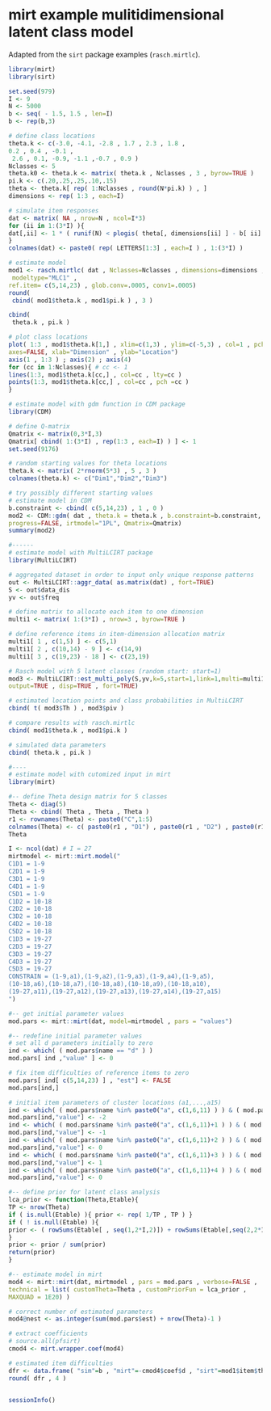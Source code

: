 # mirt example mulitidimensional latent class model

Adapted from the `sirt` package  examples (`rasch.mirtlc`).

```r
library(mirt)
library(sirt)

set.seed(979)
I <- 9
N <- 5000
b <- seq( - 1.5, 1.5 , len=I)
b <- rep(b,3)

# define class locations
theta.k <- c(-3.0, -4.1, -2.8 , 1.7 , 2.3 , 1.8 ,
0.2 , 0.4 , -0.1 ,
 2.6 , 0.1, -0.9, -1.1 ,-0.7 , 0.9 )
Nclasses <- 5
theta.k0 <- theta.k <- matrix( theta.k , Nclasses , 3 , byrow=TRUE )
pi.k <- c(.20,.25,.25,.10,.15)
theta <- theta.k[ rep( 1:Nclasses , round(N*pi.k) ) , ]
dimensions <- rep( 1:3 , each=I)

# simulate item responses
dat <- matrix( NA , nrow=N , ncol=I*3)
for (ii in 1:(3*I) ){
dat[,ii] <- 1 * ( runif(N) < plogis( theta[, dimensions[ii] ] - b[ ii] ) )
}
colnames(dat) <- paste0( rep( LETTERS[1:3] , each=I ) , 1:(3*I) )

# estimate model
mod1 <- rasch.mirtlc( dat , Nclasses=Nclasses , dimensions=dimensions ,progress = FALSE,
 modeltype="MLC1" ,
ref.item= c(5,14,23) , glob.conv=.0005, conv1=.0005)
round(
 cbind( mod1$theta.k , mod1$pi.k ) , 3 )

cbind(
 theta.k , pi.k )

# plot class locations
plot( 1:3 , mod1$theta.k[1,] , xlim=c(1,3) , ylim=c(-5,3) , col=1 , pch=1 , type="n" ,
axes=FALSE, xlab="Dimension" , ylab="Location")
axis(1 , 1:3 ) ; axis(2) ; axis(4)
for (cc in 1:Nclasses){ # cc <- 1
lines(1:3, mod1$theta.k[cc,] , col=cc , lty=cc )
points(1:3, mod1$theta.k[cc,] , col=cc , pch =cc )
}

# estimate model with gdm function in CDM package
library(CDM)

# define Q-matrix
Qmatrix <- matrix(0,3*I,3)
Qmatrix[ cbind( 1:(3*I) , rep(1:3 , each=I) ) ] <- 1
set.seed(9176)

# random starting values for theta locations
theta.k <- matrix( 2*rnorm(5*3) , 5 , 3 )
colnames(theta.k) <- c("Dim1","Dim2","Dim3")

# try possibly different starting values
# estimate model in CDM
b.constraint <- cbind( c(5,14,23) , 1 , 0 )
mod2 <- CDM::gdm( dat , theta.k = theta.k , b.constraint=b.constraint, skillspace="est",
progress=FALSE, irtmodel="1PL", Qmatrix=Qmatrix)
summary(mod2)

#------
# estimate model with MultiLCIRT package
library(MultiLCIRT)

# aggregated dataset in order to input only unique response patterns
out <- MultiLCIRT::aggr_data( as.matrix(dat) , fort=TRUE)
S <- out$data_dis
yv <- out$freq

# define matrix to allocate each item to one dimension
multi1 <- matrix( 1:(3*I) , nrow=3 , byrow=TRUE )

# define reference items in item-dimension allocation matrix
multi1[ 1 , c(1,5) ] <- c(5,1)
multi1[ 2 , c(10,14) - 9 ] <- c(14,9)
multi1[ 3 , c(19,23) - 18 ] <- c(23,19)

# Rasch model with 5 latent classes (random start: start=1)
mod3 <- MultiLCIRT::est_multi_poly(S,yv,k=5,start=1,link=1,multi=multi1,tol=10^-5 ,
output=TRUE , disp=TRUE , fort=TRUE)

# estimated location points and class probabilities in MultiLCIRT
cbind( t( mod3$Th ) , mod3$piv )

# compare results with rasch.mirtlc
cbind( mod1$theta.k , mod1$pi.k )

# simulated data parameters
cbind( theta.k , pi.k )

#----
# estimate model with cutomized input in mirt
library(mirt)

#-- define Theta design matrix for 5 classes
Theta <- diag(5)
Theta <- cbind( Theta , Theta , Theta )
r1 <- rownames(Theta) <- paste0("C",1:5)
colnames(Theta) <- c( paste0(r1 , "D1") , paste0(r1 , "D2") , paste0(r1 , "D3") )
Theta

I <- ncol(dat) # I = 27
mirtmodel <- mirt::mirt.model("
C1D1 = 1-9 
C2D1 = 1-9 
C3D1 = 1-9 
C4D1 = 1-9 
C5D1 = 1-9
C1D2 = 10-18 
C2D2 = 10-18 
C3D2 = 10-18 
C4D2 = 10-18 
C5D2 = 10-18
C1D3 = 19-27 
C2D3 = 19-27 
C3D3 = 19-27 
C4D3 = 19-27 
C5D3 = 19-27
CONSTRAIN = (1-9,a1),(1-9,a2),(1-9,a3),(1-9,a4),(1-9,a5),
(10-18,a6),(10-18,a7),(10-18,a8),(10-18,a9),(10-18,a10),
(19-27,a11),(19-27,a12),(19-27,a13),(19-27,a14),(19-27,a15)
")

#-- get initial parameter values
mod.pars <- mirt::mirt(dat, model=mirtmodel , pars = "values")

#-- redefine initial parameter values
# set all d parameters initially to zero
ind <- which( ( mod.pars$name == "d" ) )
mod.pars[ ind ,"value" ] <- 0

# fix item difficulties of reference items to zero
mod.pars[ ind[ c(5,14,23) ] , "est"] <- FALSE
mod.pars[ind,]

# initial item parameters of cluster locations (a1,...,a15)
ind <- which( ( mod.pars$name %in% paste0("a", c(1,6,11) ) ) & ( mod.pars$est ) )
mod.pars[ind,"value"] <- -2
ind <- which( ( mod.pars$name %in% paste0("a", c(1,6,11)+1 ) ) & ( mod.pars$est ) )
mod.pars[ind,"value"] <- -1
ind <- which( ( mod.pars$name %in% paste0("a", c(1,6,11)+2 ) ) & ( mod.pars$est ) )
mod.pars[ind,"value"] <- 0
ind <- which( ( mod.pars$name %in% paste0("a", c(1,6,11)+3 ) ) & ( mod.pars$est ) )
mod.pars[ind,"value"] <- 1
ind <- which( ( mod.pars$name %in% paste0("a", c(1,6,11)+4 ) ) & ( mod.pars$est ) )
mod.pars[ind,"value"] <- 0

#-- define prior for latent class analysis
lca_prior <- function(Theta,Etable){
TP <- nrow(Theta)
if ( is.null(Etable) ){ prior <- rep( 1/TP , TP ) }
if ( ! is.null(Etable) ){
prior <- ( rowSums(Etable[ , seq(1,2*I,2)]) + rowSums(Etable[,seq(2,2*I,2)]) )/I
}
prior <- prior / sum(prior)
return(prior)
}

#-- estimate model in mirt
mod4 <- mirt::mirt(dat, mirtmodel , pars = mod.pars , verbose=FALSE ,
technical = list( customTheta=Theta , customPriorFun = lca_prior ,
MAXQUAD = 1E20) )

# correct number of estimated parameters
mod4@nest <- as.integer(sum(mod.pars$est) + nrow(Theta)-1 )

# extract coefficients
# source.all(pfsirt)
cmod4 <- mirt.wrapper.coef(mod4)

# estimated item difficulties
dfr <- data.frame( "sim"=b , "mirt"=-cmod4$coef$d , "sirt"=mod1$item$thresh )
round( dfr , 4 )


sessionInfo()
```